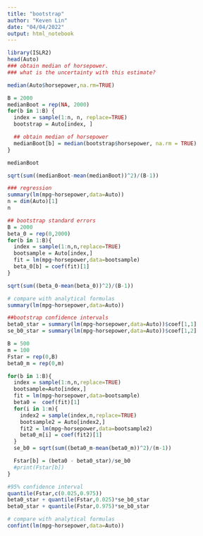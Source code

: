 ---
title: "bootstrap"
author: "Keven Lin"
date: "04/04/2022"
output: html_notebook
---

```{r}
library(ISLR2)
head(Auto)
### obtain median of horsepower.
### what is the uncertainty with this estimate?
```
```{r}
median(Auto$horsepower,na.rm=TRUE)
```

```{r}
B = 2000
medianBoot = rep(NA, 2000)
for(b in 1:B) {
  index = sample(1:n, n, replace=TRUE)
  bootstrap = Auto[index, ]

  ## obtain median of horsepower
  medianBoot[b] = median(bootstrap$horsepower, na.rm = TRUE)
}

medianBoot
```

```{r}
sqrt(sum((medianBoot-mean(medianBoot))^2)/(B-1))
```

```{r}
### regression
summary(lm(mpg~horsepower,data=Auto))
n = dim(Auto)[1]
n
```

```{r}
## bootstrap standard errors
B = 2000
beta_0 = rep(0,2000)
for(b in 1:B){
  index = sample(1:n,n,replace=TRUE)
  bootsample = Auto[index,]
  fit = lm(mpg~horsepower,data=bootsample)
  beta_0[b] = coef(fit)[1]
}
```

```{r}
sqrt(sum((beta_0-mean(beta_0))^2)/(B-1))
``` 
```{r}
# compare with analytical formulas
summary(lm(mpg~horsepower,data=Auto))
```
```{r}
##bootstrap confidence intervals
beta0_star = summary(lm(mpg~horsepower,data=Auto))$coef[1,1]
se_b0_star = summary(lm(mpg~horsepower,data=Auto))$coef[1,2]

B = 500
m = 100
Fstar = rep(0,B)
beta0_m = rep(0,m)

for(b in 1:B){
  index = sample(1:n,n,replace=TRUE)
  bootsample=Auto[index,]
  fit = lm(mpg~horsepower,data=bootsample)
  beta0 =  coef(fit)[1]
  for(i in 1:m){
    index2 = sample(index,n,replace=TRUE)
    bootsample2 = Auto[index2,]
    fit2 = lm(mpg~horsepower,data=bootsample2)
    beta0_m[i] = coef(fit2)[1]
  }
  se_b0 = sqrt(sum((beta0_m-mean(beta0_m))^2)/(m-1))

  Fstar[b] = (beta0 - beta0_star)/se_b0
  #print(Fstar[b])
}
```
```{r}
#95% confidence interval
quantile(Fstar,c(0.025,0.975))
beta0_star + quantile(Fstar,0.025)*se_b0_star
beta0_star + quantile(Fstar,0.975)*se_b0_star
```
```{r}
# compare with analytical formulas
confint(lm(mpg~horsepower,data=Auto))
```

